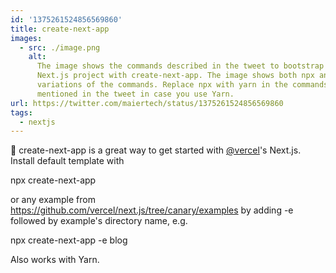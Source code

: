 ```yaml
---
id: '1375261524856569860'
title: create-next-app
images:
  - src: ./image.png
    alt:
      The image shows the commands described in the tweet to bootstrap a new
      Next.js project with create-next-app. The image shows both npx and yarn
      variations of the commands. Replace npx with yarn in the commands
      mentioned in the tweet in case you use Yarn.
url: https://twitter.com/maiertech/status/1375261524856569860
tags:
  - nextjs
---
```


🍪 create-next-app is a great way to get started with
[@vercel](https://twitter.com/vercel)'s Next.js. Install default template with

npx create-next-app

or any example from https://github.com/vercel/next.js/tree/canary/examples by
adding -e followed by example's directory name, e.g.

npx create-next-app -e blog

Also works with Yarn.
